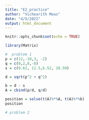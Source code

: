 ```yaml
---
title: "E2_practice"
author: "Vichearith Meas"
date: "4/5/2022"
output: html_document
---
```


```r
knitr::opts_chunk$set(echo = TRUE)
```
```r
library(Matrix)
```

```r
#  problem 1
p = c(12,-10,3, -2)
q = c(0,2,8,-8)
s = c(9.62, 12.5,6.52, 10.50)

d = sqrt(p^2 + q^2)

b = d - s
A = cbind(p/d, q/d)

position = solve(t(A)%*%A, t(A)%*%b)
position
```
```r
# problem 2




```

